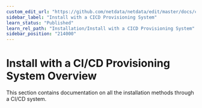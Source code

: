 ```yaml
---
custom_edit_url: "https://github.com/netdata/netdata/edit/master/docs/category-overview-pages/install-with-a-cicd-provisioning-system.md"
sidebar_label: "Install with a CICD Provisioning System"
learn_status: "Published"
learn_rel_path: "Installation/Install with a CICD Provisioning System"
sidebar_position: "214000"
---
```

# Install with a CI/CD Provisioning System Overview

This section contains documentation on all the installation methods through a CI/CD system.

